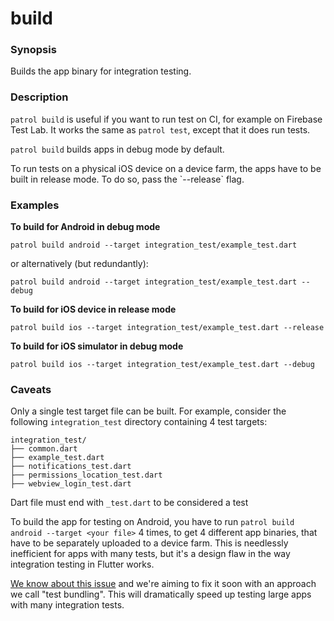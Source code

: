 # build

### Synopsis

Builds the app binary for integration testing.

### Description

`patrol build` is useful if you want to run test on CI, for example on Firebase
Test Lab. It works the same as `patrol test`, except that it does run tests.

`patrol build` builds apps in debug mode by default.

<Info>
  To run tests on a physical iOS device on a device farm, the apps have to be
  built in release mode. To do so, pass the `--release` flag.
</Info>

### Examples

**To build for Android in debug mode**

```
patrol build android --target integration_test/example_test.dart
```

or alternatively (but redundantly):

```
patrol build android --target integration_test/example_test.dart --debug
```

**To build for iOS device in release mode**

```
patrol build ios --target integration_test/example_test.dart --release
```

**To build for iOS simulator in debug mode**

```
patrol build ios --target integration_test/example_test.dart --debug
```

### Caveats

Only a single test target file can be built. For example, consider the following
`integration_test` directory containing 4 test targets:

```
integration_test/
├── common.dart
├── example_test.dart
├── notifications_test.dart
├── permissions_location_test.dart
├── webview_login_test.dart
```

<Info>Dart file must end with `_test.dart` to be considered a test</Info>

To build the app for testing on Android, you have to run `patrol build android
--target <your file>` 4 times, to get 4 different app binaries, that have to be
separately uploaded to a device farm. This is needlessly inefficient for apps
with many tests, but it's a design flaw in the way integration testing in
Flutter works.

[We know about this issue][bundling_issue] and we're aiming to fix it soon with
an approach we call "test bundling". This will dramatically speed up testing
large apps with many integration tests.

[bundling_issue]: https://github.com/leancodepl/patrol/issues/1004
